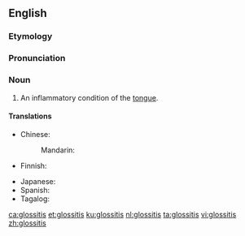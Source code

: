==English==
{{wikipedia}}

===Etymology===
{{rfe|lang=en}}

===Pronunciation===
{{rfp|lang=en}}

===Noun===
{{en-noun|-}}

# {{lb|en|pathology}} An inflammatory condition of the [[tongue]].

====Translations====
{{trans-top|inflammatory condition of the tongue}}
* Chinese:
*: Mandarin: {{t+|cmn|舌炎|tr=shéyán|sc=Hani}}
* Finnish: {{t-needed|fi}}
{{trans-mid}}
* Japanese: {{t|ja|舌炎|tr=ぜつえん, zetsuen|sc=Jpan}}
* Spanish: {{t-needed|es}}
* Tagalog: {{t|tl|magandila}}
{{trans-bottom}}

[[ca:glossitis]]
[[et:glossitis]]
[[ku:glossitis]]
[[nl:glossitis]]
[[ta:glossitis]]
[[vi:glossitis]]
[[zh:glossitis]]
